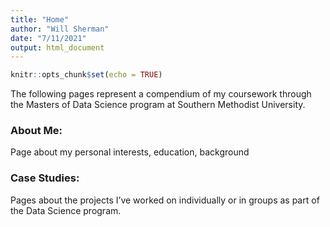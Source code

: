 ```yaml
---
title: "Home"
author: "Will Sherman"
date: "7/11/2021"
output: html_document
---
```


```r
knitr::opts_chunk$set(echo = TRUE)
```

The following pages represent a compendium of my coursework through the Masters of Data Science program at Southern Methodist University.

### About Me: 
Page about my personal interests, education, background

### Case Studies:
Pages about the projects I've worked on individually or in groups as part of the Data Science program.